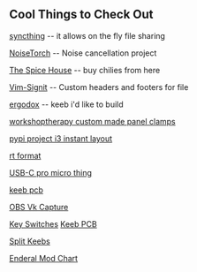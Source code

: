 == Cool Things to Check Out ==
[[https://syncthing.net/|syncthing]] -- it allows on the fly file sharing

[[https://github.com/lawl/NoiseTorch|NoiseTorch]] -- Noise cancellation project

[[https://www.thespicehouse.com/|The Spice House]] -- buy chilies from here

[[https://github.com/johannesthyssen/vim-signit|Vim-Signit]] -- Custom headers and footers for file

[[https://www.ergodox.io/|ergodox]] -- keeb i'd like to build

[[https://www.workshoptherapy.com/custom-made-panel-clamps/|workshoptherapy custom made panel clamps]]

[[https://pypi.org/project/i3-instant-layout/|pypi project i3 instant layout]]

[[https://github.com/skywind3000/vim-rt-format|rt format]]

[[https://keeb.io/products/elite-c-low-profile-version-usb-c-pro-micro-replacement-atmega32u4|USB-C pro micro thing]]

[[https://rainkeebs.mx/product/trail-mix-kit/?v=7516fd43adaa|keeb pcb]]

[[https://github.com/nowrep/obs-vkcapture|OBS Vk Capture]]

[[https://novelkeys.xyz/collections/switches|Key Switches]]
[[https://keeb.io/collections/keyboard-pcbs/products/viterbi-keyboard-pcbs-5x7-70-split-ortholinear|Keeb PCB]]

[[https://gist.github.com/itod/ae27b30f7517dc18b8df110c1d98bccb|Split Keebs]]

[[https://docs.google.com/spreadsheets/d/1ziXrzqQ_l6ShsTTLT44RvpEQfpT2Y2Xkuhlf5lF3F2A/edit#gid=959259598|Enderal Mod Chart]]
